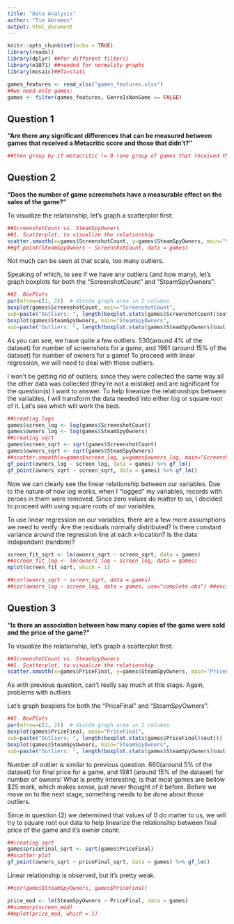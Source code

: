 ```yaml
---
title: "Data Analysis"
author: "Tim Abramov"
output: html_document
---
```


```r
knitr::opts_chunk$set(echo = TRUE)
library(readxl)
library(dplyr) ##for different filter()
library(e1071) ##needed for normality graphs
library(mosaic)##favstats

games_features <- read_xlsx("games_features.xlsx")
##we need only games:
games <- filter(games_features, GenreIsNonGame == FALSE)
```

## Question 1
__"Are there any significant differences that can be measured between games that received a Metacritic score and those that didn't?"__
```r
##then group by if metacritic != 0 (one group of games that received the score, and one that didn't)

```


## Question 2
__"Does the number of game screenshots have a measurable effect on the sales of the game?"__

To visualize the relationship, let's graph a scatterplot first:
```r
##ScreenshotCount vs. SteamSpyOwners
##1. Scatterplot, to visualize the relationship
scatter.smooth(x=games$ScreenshotCount, y=games$SteamSpyOwners, main="ScreenshotCount ~ SteamSpyOwners")
##gf_point(SteamSpyOwners ~ ScreenshotCount, data = games)
```

Not much can be seen at that scale, too many outliers. 

Speaking of which, to see if we have any outliers (and how many), let's graph boxplots for both the "ScreenshotCount" and "SteamSpyOwners":
```r
##2. BoxPlots
par(mfrow=c(1, 2))  # divide graph area in 2 columns
boxplot(games$ScreenshotCount, main="ScreenshotCount",
sub=paste("Outliers: ", length(boxplot.stats(games$ScreenshotCount)$out)))  # box plot for ScreenshotCount
boxplot(games$SteamSpyOwners, main="SteamSpyOwners",
sub=paste("Outliers: ", length(boxplot.stats(games$SteamSpyOwners)$out)))  # box plot for SteamSpyOwners
```

As you can see, we have quite a few outliers. 530(around 4% of the dataset) for number of screenshots for a game, and 1981 (around 15% of the dataset) for number of owners for a game! To proceed with linear regression, we will need to deal with those outliers.

I won't be getting rid of outliers, since they were collected the same way all the other data was collected (they're not a mistake) and are significant for the question(s) I want to answer. To help linearize the relationships between the variables, I will transform the data needed into either log or square root of it. Let's see which will work the best.

```r
##creating logs
games$screen_log <- log(games$ScreenshotCount)
games$owners_log <- log(games$SteamSpyOwners)
##creating sqrt
games$screen_sqrt <- sqrt(games$ScreenshotCount)
games$owners_sqrt <- sqrt(games$SteamSpyOwners)
##scatter.smooth(x=games$screen_log, y=games$owners_log, main="ScreenshotCount ~ SteamSpyOwners(logs)")
gf_point(owners_log ~ screen_log, data = games) %>% gf_lm()
gf_point(owners_sqrt ~ screen_sqrt, data = games) %>% gf_lm() 
```

Now we can clearly see the linear relationship between our variables. Due to the nature of how log works, when I "logged" my variables, records with zeroes in them were removed. Since zero values do matter to us, I decided to proceed with using square roots of our variables.

To use linear regression on our variables, there are a few more assumptions we need to verify:
Are the residuals normally distributed?
Is there constant variance around the regression line at each x-location?
Is the data independent (random)?

```r
screen_fit_sqrt <- lm(owners_sqrt ~ screen_sqrt, data = games)
##screen_fit_log <- lm(owners_log ~ screen_log, data = games)
mplot(screen_fit_sqrt, which = 1)
```

```r
##cor(owners_sqrt ~ screen_sqrt, data = games)
##cor(owners_log ~ screen_log, data = games, use="complete.obs") ##excluding the NA values
```







## Question 3
__"Is there an association between how many copies of the game were sold and the price of the game?"__

To visualize the relationship, let's graph a scatterplot first:

```r
##ScreenshotCount vs. SteamSpyOwners
##1. Scatterplot, to visualize the relationship
scatter.smooth(x=games$PriceFinal, y=games$SteamSpyOwners, main="PriceFinal ~ SteamSpyOwners")
```

As with previous question, can't really say much at this stage. Again, problems with outliers

Let's graph boxplots for both the "PriceFinal" and "SteamSpyOwners":
```r
##2. BoxPlots
par(mfrow=c(1, 2))  # divide graph area in 2 columns
boxplot(games$PriceFinal, main="PriceFinal",
sub=paste("Outliers: ", length(boxplot.stats(games$PriceFinal)$out)))  # box plot for ScreenshotCount
boxplot(games$SteamSpyOwners, main="SteamSpyOwners",
sub=paste("Outliers: ", length(boxplot.stats(games$SteamSpyOwners)$out)))  # box plot for SteamSpyOwners
```

Number of outlier is similar to previous question. 660(around 5% of the dataset) for final price for a game, and 1981 (around 15% of the dataset) for number of owners! What is pretty interesting, is that most games are bellow $25 mark, which makes sense, just never thought of it before. Before we move on to the next stage, something needs to be done about those outliers.


Since in question (2) we determined that values of 0 do matter to us, we will try to square root our data to help linearize the relationship between final price of the game and it's owner count:

```r
##creating sqrt
games$priceFinal_sqrt <- sqrt(games$PriceFinal)
##scatter plot
gf_point(owners_sqrt ~ priceFinal_sqrt, data = games) %>% gf_lm() 
```

Linear relationship is observed, but it's pretty weak.
```r
##cor(games$SteamSpyOwners, games$PriceFinal)
```



```r
price_mod <- lm(SteamSpyOwners ~ PriceFinal, data = games)
##summary(screen_mod)
##mplot(price_mod, which = 1)
```




